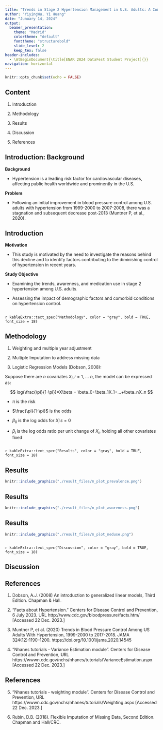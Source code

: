 ```yaml
---
title: "Trends in Stage 2 Hypertension Management in U.S. Adults: A Comprehensive Analysis (1999-2020)"
author: "YiyingWu, Yi Huang"
date: "Junuary 14, 2024"
output:
  beamer_presentation:
    theme: "Madrid"
    colortheme: "default"
    fonttheme: "structurebold"
    slide_level: 2
    keep_tex: false
header-includes:
  - \AtBeginDocument{\title[ENAR 2024 DataFest Student Project]{}}
navigation: horizontal
---
```


```r
knitr::opts_chunk$set(echo = FALSE)
```

## Content

1.  Introduction

2.  Methodology

3.  Results

4.  Discussion

5.  References

## Introduction: Background


**Background**

- Hypertension is a leading risk factor for cardiovascular diseases, affecting public health worldwide and prominently in the U.S. 

**Problem**

- Following an initial improvement in blood pressure control among U.S. adults with hypertension from 1999-2000 to 2007-2008, there was a stagnation and subsequent decrease post-2013 (Muntner P, et al., 2020).

## Introduction

**Motivation** 

- This study is motivated by the need to investigate the reasons behind this decline and to identify factors contributing to the diminishing control of hypertension in recent years.

**Study Objective**

- Examining the trends, awareness, and medication use in stage 2 hypertension among U.S. adults. 

- Assessing the impact of demographic factors and comorbid conditions on hypertension control.

##

`r kableExtra::text_spec("Methodology", color = "gray", bold = TRUE, font_size = 18)`

## Methodology

1. Weighting and multiple year adjustment

2. Multiple Imputation to address missing data

3. Logistic Regression Models (Dobson, 2008):

Suppose there are $n$ covariates $X_i, i=1,\ ...\ n$, the model can be expressed as:

$$
log(\frac{\pi}{1-\pi})=X\beta = \beta_0+\beta_1X_1+...+\beta_nX_n
$$

- $\pi$ is the risk

- $\frac{\pi}{1-\pi}$ is the odds

- $\beta_0$ is the log odds for $X_i's=0$

- $\beta_i$ is the log odds ratio per unit change of $X_i$, holding all other covariates fixed

##

`r kableExtra::text_spec("Results", color = "gray", bold = TRUE, font_size = 18)`

## Results

```r
knitr::include_graphics("./result_files/m_plot_prevalence.png")
```

## Results

```r
knitr::include_graphics("./result_files/m_plot_awareness.png")
```

## Results

```r
knitr::include_graphics("./result_files/m_plot_meduse.png")
```

##

`r kableExtra::text_spec("Discussion", color = "gray", bold = TRUE, font_size = 18)`

## Discussion


## References

1. Dobson, A.J. (2008) An introduction to generalized linear models, Third Edition. Chapman & Hall. 

2. “Facts about Hypertension.” Centers for Disease Control and Prevention, 6 July 2023. URL http://www.cdc.gov/bloodpressure/facts.htm/ [Accessed 22 Dec. 2023.]

3. Muntner P, et al. (2020) Trends in Blood Pressure Control Among US Adults With Hypertension, 1999-2000 to 2017-2018. JAMA 324(12):1190–1200. https://doi.org/10.1001/jama.2020.14545

4. “Nhanes tutorials - Variance Estimation module”. Centers for Disease Control and Prevention, URL https://wwwn.cdc.gov/nchs/nhanes/tutorials/VarianceEstimation.aspx [Accessed 22 Dec. 2023.]

## References

5. “Nhanes tutorials - weighting module”. Centers for Disease Control and Prevention, URL https://wwwn.cdc.gov/nchs/nhanes/tutorials/Weighting.aspx [Accessed 22 Dec. 2023.]

6. Rubin, D.B. (2018). Flexible Imputation of Missing Data, Second Edition. Chapman and Hall/CRC.

